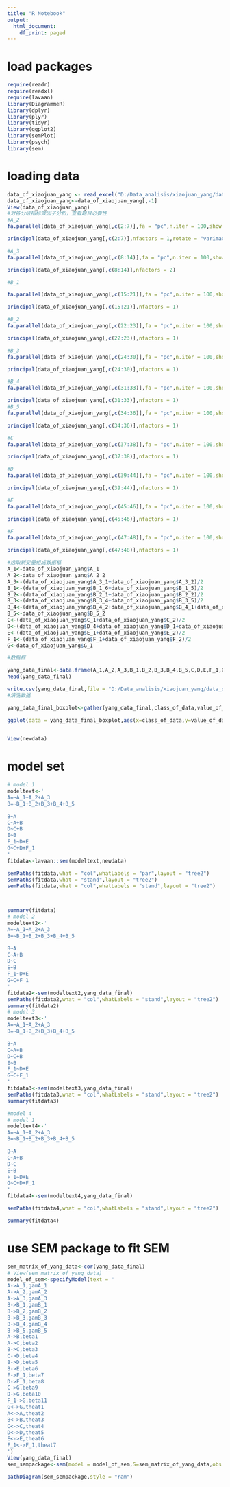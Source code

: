 ```yaml
---
title: "R Notebook"
output:
  html_document:
    df_print: paged
---
```

# load packages
```r
require(readr)
require(readxl)
require(lavaan)
library(DiagrammeR)
library(dplyr)
library(plyr)
library(tidyr)
library(ggplot2)
library(semPlot)
library(psych)
library(sem)
```

# loading data
```r
data_of_xiaojuan_yang <- read_excel("D:/Data_analisis/xiaojuan_yang/data_of_xiaojuan_yang.xls",sheet = "total")
data_of_xiaojuan_yang<-data_of_xiaojuan_yang[,-1]
View(data_of_xiaojuan_yang)
#对各分级指标做因子分析，查看题目必要性
#A_2
fa.parallel(data_of_xiaojuan_yang[,c(2:7)],fa = "pc",n.iter = 100,show.legend = TRUE,main = "A_2主成分分析")

principal(data_of_xiaojuan_yang[,c(2:7)],nfactors = 1,rotate = "varimax",scores = TRUE)

#A_3
fa.parallel(data_of_xiaojuan_yang[,c(8:14)],fa = "pc",n.iter = 100,show.legend = TRUE,main = "A_3主成分分析")

principal(data_of_xiaojuan_yang[,c(8:14)],nfactors = 2)

#B_1

fa.parallel(data_of_xiaojuan_yang[,c(15:21)],fa = "pc",n.iter = 100,show.legend = TRUE,main = "B_1主成分分析")

principal(data_of_xiaojuan_yang[,c(15:21)],nfactors = 1)

#B_2
fa.parallel(data_of_xiaojuan_yang[,c(22:23)],fa = "pc",n.iter = 100,show.legend = TRUE,main = "B_2主成分分析")

principal(data_of_xiaojuan_yang[,c(22:23)],nfactors = 1)

#B_3
fa.parallel(data_of_xiaojuan_yang[,c(24:30)],fa = "pc",n.iter = 100,show.legend = TRUE,main = "B_3主成分分析")

principal(data_of_xiaojuan_yang[,c(24:30)],nfactors = 1)

#B_4
fa.parallel(data_of_xiaojuan_yang[,c(31:33)],fa = "pc",n.iter = 100,show.legend = TRUE,main = "B_4主成分分析")

principal(data_of_xiaojuan_yang[,c(31:33)],nfactors = 1)
#B_5
fa.parallel(data_of_xiaojuan_yang[,c(34:36)],fa = "pc",n.iter = 100,show.legend = TRUE,main = "B_5主成分分析")

principal(data_of_xiaojuan_yang[,c(34:36)],nfactors = 1)

#C
fa.parallel(data_of_xiaojuan_yang[,c(37:38)],fa = "pc",n.iter = 100,show.legend = TRUE,main = "C主成分分析")

principal(data_of_xiaojuan_yang[,c(37:38)],nfactors = 1)

#D
fa.parallel(data_of_xiaojuan_yang[,c(39:44)],fa = "pc",n.iter = 100,show.legend = TRUE,main = "D主成分分析")

principal(data_of_xiaojuan_yang[,c(39:44)],nfactors = 1)

#E
fa.parallel(data_of_xiaojuan_yang[,c(45:46)],fa = "pc",n.iter = 100,show.legend = TRUE,main = "E主成分分析")

principal(data_of_xiaojuan_yang[,c(45:46)],nfactors = 1)

#F
fa.parallel(data_of_xiaojuan_yang[,c(47:48)],fa = "pc",n.iter = 100,show.legend = TRUE,main = "F主成分分析")

principal(data_of_xiaojuan_yang[,c(47:48)],nfactors = 1)

#选取新变量组成数据框
A_1<-data_of_xiaojuan_yang$A_1
A_2<-data_of_xiaojuan_yang$A_2_2
A_3<-(data_of_xiaojuan_yang$A_3_1+data_of_xiaojuan_yang$A_3_2)/2
B_1<-(data_of_xiaojuan_yang$B_1_6+data_of_xiaojuan_yang$B_1_5)/2
B_2<-(data_of_xiaojuan_yang$B_2_1+data_of_xiaojuan_yang$B_2_2)/2
B_3<-(data_of_xiaojuan_yang$B_3_4+data_of_xiaojuan_yang$B_3_5)/2
B_4<-(data_of_xiaojuan_yang$B_4_2+data_of_xiaojuan_yang$B_4_1+data_of_xiaojuan_yang$B_4_3)/3
B_5<-data_of_xiaojuan_yang$B_5_2
C<-(data_of_xiaojuan_yang$C_1+data_of_xiaojuan_yang$C_2)/2
D<-(data_of_xiaojuan_yang$D_4+data_of_xiaojuan_yang$D_1+data_of_xiaojuan_yang$D_5)/3
E<-(data_of_xiaojuan_yang$E_1+data_of_xiaojuan_yang$E_2)/2
F_1<-(data_of_xiaojuan_yang$F_1+data_of_xiaojuan_yang$F_2)/2
G<-data_of_xiaojuan_yang$G_1

#数据框

yang_data_final<-data.frame(A_1,A_2,A_3,B_1,B_2,B_3,B_4,B_5,C,D,E,F_1,G)
head(yang_data_final)

write.csv(yang_data_final,file = "D:/Data_analisis/xiaojuan_yang/data_of_xiaojuan_yang_final.csv")
#清洗数据

yang_data_final_boxplot<-gather(yang_data_final,class_of_data,value_of_data)

ggplot(data = yang_data_final_boxplot,aes(x=class_of_data,y=value_of_data))+geom_boxplot()+geom_jitter(aes(color=class_of_data),alpha=0.2)+theme_bw()

  
View(newdata)

```

# model set
```r
# model 1
modeltext<-'
A=~A_1+A_2+A_3
B=~B_1+B_2+B_3+B_4+B_5

B~A
C~A+B
D~C+B
E~B
F_1~D+E
G~C+D+F_1
'
fitdata<-lavaan::sem(modeltext,newdata)

semPaths(fitdata,what = "col",whatLabels = "par",layout = "tree2")
semPaths(fitdata,what = "stand",layout = "tree2")
semPaths(fitdata,what = "col",whatLabels = "stand",layout = "tree2")



summary(fitdata)
# model 2
modeltext2<-'
A=~A_1+A_2+A_3
B=~B_1+B_2+B_3+B_4+B_5

B~A
C~A+B
D~C
E~B
F_1~D+E
G~C+F_1
'
fitdata2<-sem(modeltext2,yang_data_final)
semPaths(fitdata2,what = "col",whatLabels = "stand",layout = "tree2")
summary(fitdata2)
# model 3
modeltext3<-'
A=~A_1+A_2+A_3
B=~B_1+B_2+B_3+B_4+B_5

B~A
C~A+B
D~C+B
E~B
F_1~D+E
G~C+F_1
'
fitdata3<-sem(modeltext3,yang_data_final)
semPaths(fitdata3,what = "col",whatLabels = "stand",layout = "tree2")
summary(fitdata3)

#model 4
# model 1
modeltext4<-'
A=~A_1+A_2+A_3
B=~B_1+B_2+B_3+B_4+B_5

B~A
C~A+B
D~C
E~B
F_1~D+E
G~C+D+F_1
'
fitdata4<-sem(modeltext4,yang_data_final)

semPaths(fitdata4,what = "col",whatLabels = "stand",layout = "tree2")

summary(fitdata4)
```
# use SEM package to fit SEM
```r
sem_matrix_of_yang_data<-cor(yang_data_final)
# View(sem_matrix_of_yang_data)
model_of_sem<-specifyModel(text = '
A->A_1,gamA_1
A->A_2,gamA_2
A->A_3,gamA_3
B->B_1,gamB_1
B->B_2,gamB_2
B->B_3,gamB_3
B->B_4,gamB_4
B->B_5,gamB_5
A->B,beta1
A->C,beta2
B->C,beta3
C->D,beta4
B->D,beta5
B->E,beta6
E->F_1,beta7
D->F_1,beta8
C->G,beta9
D->G,beta10
F_1->G,beta11
G<->G,theat1
A<->A,theat2
B<->B,theat3
C<->C,theat4
D<->D,theat5
E<->E,theat6
F_1<->F_1,theat7
')
View(yang_data_final)
sem_sempackage<-sem(model = model_of_sem,S=sem_matrix_of_yang_data,obs.variables = c("A_1","A_2","A_3","B_1","B_2","B_3","B_4","B_5","C","D","E","F_1","G"),N=453)

pathDiagram(sem_sempackage,style = "ram")


```


